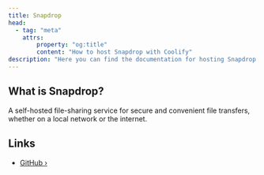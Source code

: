 ```yaml
---
title: Snapdrop
head:
  - tag: "meta"
    attrs:
        property: "og:title"
        content: "How to host Snapdrop with Coolify"
description: "Here you can find the documentation for hosting Snapdrop with Coolify."
---
```



<Badge text="One-click setup." variant="note" size="large" />

## What is Snapdrop?

A self-hosted file-sharing service for secure and convenient file transfers, whether on a local network or the internet.

## Links

- [GitHub ›](https://github.com/RobinLinus/snapdrop)

